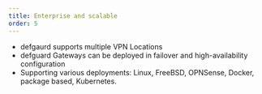```yaml
---
title: Enterprise and scalable
order: 5
---
```

- defgaurd supports multiple VPN Locations
- defguard Gateways can be deployed in failover and high-availability configuration
- Supporting various deployments: Linux, FreeBSD, OPNSense, Docker, package based, Kubernetes.